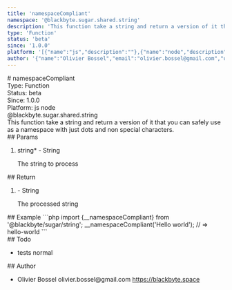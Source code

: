 ```yaml
---
title: 'namespaceCompliant'
namespace: '@blackbyte.sugar.shared.string'
description: 'This function take a string and return a version of it that you can safely use as a namespace with just dots and non special characters.'
type: 'Function'
status: 'beta'
since: '1.0.0'
platform: '[{"name":"js","description":""},{"name":"node","description":""}]'
author: '{"name":"Olivier Bossel","email":"olivier.bossel@gmail.com","url":"https://blackbyte.space"}'
---
```


<div class="docmap-mdx">
  # namespaceCompliant
  <div class="_metas">
    <div class="_type">
      <span class="_type-label">Type:</span>
      <span class="_type-value">Function</span>
    </div>
    <div class="_status">
      <span class="_status-label">Status:</span>
      <span class="_status-value -beta">beta</span>
    </div>
    <div class="_since">
      <span class="_since-label">Since:</span>
      <span class="_since-value">1.0.0</span>
    </div>
    <div class="_platform">
      <span class="_platform-label">Platform:</span>
      <span class="_platform-value -js">js</span>
      <span class="_platform-value -node">node</span>
    </div>
  </div>
  <div class="_namespace">@blackbyte.sugar.shared.string</div>
  <div class="_description typo-lead typo-format">
    This function take a string and return a version of it that you can safely
    use as a namespace with just dots and non special characters.
  </div>
  <div class="_params">
    ## Params
    <ol class="_list">
      <li class="_item">
        <span class="_name">
          string<span class="_required">*</span>
        </span>
        <span class="_default">-</span> <span class="_type">String</span>
        <p class="_description">The string to process</p>
      </li>
    </ol>
  </div>
  <div class="_return">
    ## Return
    <ol class="_list">
      <li class="_item">
        <span class="_default">-</span>
        <span class="_type">String</span>
        <p class="_description">The processed string</p>
      </li>
    </ol>
  </div>
  <div class="_examples">
    ## Example ```php import {__namespaceCompliant} from
    '@blackbyte/sugar/string'; __namespaceCompliant('Hello world'); // =>
    hello-world ```
  </div>
  <div class="_todo">
    ## Todo
    <ul class="_list">
      <li class="_item">
        <span class="_description">tests</span>
        <span class="_priority -normal">normal</span>
      </li>
    </ul>
  </div>
  <div class="_author">
    ## Author
    <ul class="_list">
      <li class="_item">
        <span class="_name">Olivier Bossel</span>
        <span class="_email">olivier.bossel@gmail.com</span>
        <a href="https://blackbyte.space" target="_blank" class="_url">
          https://blackbyte.space
        </a>
      </li>
    </ul>
  </div>
</div>
